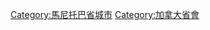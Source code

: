 {{catmore}}
{{DEFAULTSORT:Winnepeg}}
{{Commonscat|Winnipeg}}

[[Category:馬尼托巴省城市|Category:馬尼托巴省城市]]
[[Category:加拿大省會|Category:加拿大省會]]